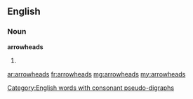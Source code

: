 ==English==

===Noun===
'''arrowheads'''

# {{plural of|arrowhead}}
[[Category:English words with consonant pseudo-digraphs]]
[[ar:arrowheads]]
[[fr:arrowheads]]
[[mg:arrowheads]]
[[my:arrowheads]]